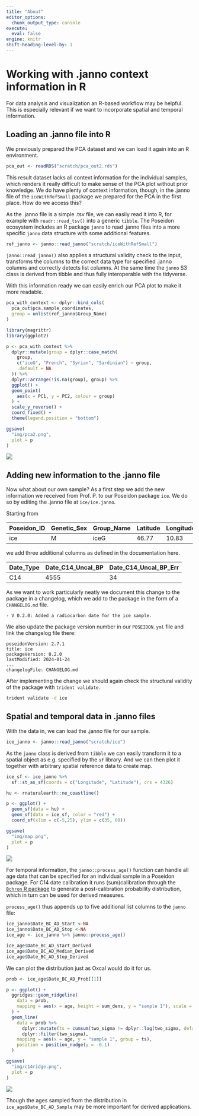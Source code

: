 ```yaml
---
title: "About"
editor_options: 
  chunk_output_type: console
execute: 
  eval: false
engine: knitr
shift-heading-level-by: 1
---
```


# Working with .janno context information in R

For data analysis and visualization an R-based workflow may be helpful. This is especially relevant if we want to incorporate spatial and temporal information.

## Loading an .janno file into R

We previously prepared the PCA dataset and we can load it again into an R environment.

```r
pca_out <- readRDS("scratch/pca_out2.rds")
```

This result dataset lacks all context information for the individual samples, which renders it really difficult to make sense of the PCA plot without prior knowledge. We do have plenty of context information, though, in the .janno file of the `iceWithRefSmall` package we prepared for the PCA in the first place. How do we access this?

As the .janno file is a simple .tsv file, we can easily read it into R, for example with `readr::read_tsv()` into a generic `tibble`. The Poseidon ecosystem includes an R package `janno` to read .janno files into a more specific `janno` data structure with some additional features.

```r
ref_janno <- janno::read_janno("scratch/iceWithRefSmall")
```

`janno::read_janno()` also applies a structural validity check to the input, transforms the columns to the correct data type for specified .janno columns and correctly detects list columns. At the same time the `janno` S3 class is derived from tibble and thus fully interoperable with the tidyverse.

With this information ready we can easily enrich our PCA plot to make it more readable.

```r
pca_with_context <- dplyr::bind_cols(
  pca_out$pca.sample_coordinates,
  group = unlist(ref_janno$Group_Name)
)
```

```r
library(magrittr)
library(ggplot2)

p <- pca_with_context %>%
  dplyr::mutate(group = dplyr::case_match(
    group,
    c("iceG", "French", "Syrian", "Sardinian") ~ group,
    .default = NA
  )) %>%
  dplyr::arrange(!is.na(group), group) %>%
  ggplot() +
  geom_point(
    aes(x = PC1, y = PC2, colour = group)
  ) +
  scale_y_reverse() +
  coord_fixed() +
  theme(legend.position = "bottom")
```

```r
ggsave(
  "img/pca2.png",
  plot = p
)
```

![](img/pca2.png)

## Adding new information to the .janno file

Now what about our own sample? As a first step we add the new information we received from Prof. P. to our Poseidon package `ice`. We do so by editing the .janno file at `ice/ice.janno`.

Starting from

::: {.table-responsive}

|Poseidon_ID|Genetic_Sex|Group_Name|Latitude|Longitude|
|-----------|-----------|----------|--------|---------|
|ice        |M          |iceG      |46.77   |10.83    |

:::

we add three additional columns as defined in the documentation here.

::: {.table-responsive}

|Date_Type  |Date_C14_Uncal_BP|Date_C14_Uncal_BP_Err|
|-----------|-----------------|---------------------|
|C14        |4555             |34                   |

:::

As we want to work particularly neatly we document this change to the package in a changelog, which we add to the package in the form of a `CHANGELOG.md` file.

```{filename="CHANGELOG.md"}
- V 0.2.0: Added a radiocarbon date for the ice sample.
```

We also update the package version number in our `POSEIDON.yml` file and link the changelog file there:

```{filename="POSEIDON.yml"}
poseidonVersion: 2.7.1
title: ice
packageVersion: 0.2.0
lastModified: 2024-01-24
...
changelogFile: CHANGELOG.md
```

After implementing the change we should again check the structural validity of the package with `trident validate`.

```bash
trident validate -d ice
```

## Spatial and temporal data in .janno files

With the data in, we can load the .janno file for our sample.

```r
ice_janno <- janno::read_janno("scratch/ice")
```

As the `janno` class is derived from `tibble` we can easily transform it to a spatial object as e.g. specified by the `sf` library. And we can then plot it together with arbitrary spatial reference data to create map.

```r
ice_sf <- ice_janno %>%
  sf::st_as_sf(coords = c("Longitude", "Latitude"), crs = 4326)

hu <- rnaturalearth::ne_coastline()

p <- ggplot() +
  geom_sf(data = hu) +
  geom_sf(data = ice_sf, color = "red") +
  coord_sf(xlim = c(-5,25), ylim = c(35, 60))
```

```r
ggsave(
  "img/map.png",
  plot = p
)
```

![](img/map.png)

For temporal information, the `janno::process_age()` function can handle all age data that can be specified for an individual sample in a Poseidon package. For C14 date calibration it runs (sum)calibration through the [`Bchron` R package](https://github.com/andrewcparnell/Bchron/) to generate a post-calibration probability distribution, which in turn can be used for derived measures.

`process_age()` thus appends up to five additional list columns to the `janno` file:

```r
ice_janno$Date_BC_AD_Start <-NA
ice_janno$Date_BC_AD_Stop <-NA
ice_age <- ice_janno %>% janno::process_age()

ice_age$Date_BC_AD_Start_Derived
ice_age$Date_BC_AD_Median_Derived
ice_age$Date_BC_AD_Stop_Derived
```

We can plot the distribution just as Oxcal would do it for us.

```r
prob <- ice_age$Date_BC_AD_Prob[[1]]

p <- ggplot() +
  ggridges::geom_ridgeline(
    data = prob,
    mapping = aes(x = age, height = sum_dens, y = "sample 1"), scale = 30
  ) +
  geom_line(
    data = prob %>%
      dplyr::mutate(ts = cumsum(two_sigma != dplyr::lag(two_sigma, default = FALSE))) %>%
      dplyr::filter(two_sigma),
    mapping = aes(x = age, y = "sample 1", group = ts),
    position = position_nudge(y = -0.1)
  )
```

```r
ggsave(
  "img/c14ridge.png",
  plot = p
)
```

![](img/c14ridge.png)

Though the ages sampled from the distribution in `ice_age$Date_BC_AD_Sample` may be more important for derived applications.
